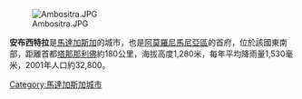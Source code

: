 [[Image:Ambositra.JPG|thumb]]

'''安布西特拉'''是[[馬達加斯加|馬達加斯加]]的城市，也是[[阿莫羅尼馬尼亞區|阿莫羅尼馬尼亞區]]的首府，位於該國東南部，距離首都[[塔那那利佛|塔那那利佛]]約180公里，海拔高度1,280米，每年平均降雨量1,530毫米，2001年人口約32,800。

{{Coord|20|31|S|47|15|E|region:MG_type:city|display=title}}

[[Category:馬達加斯加城市|Category:馬達加斯加城市]]

{{Madagascar-stub}}